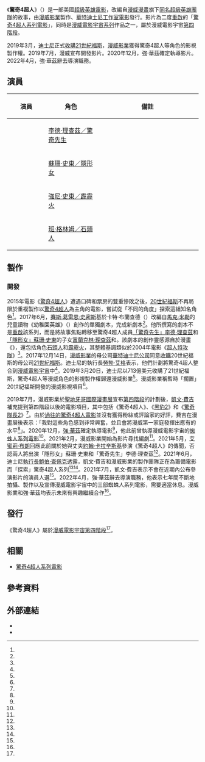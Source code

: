 {{Draft article|驚奇4超人 (未上映電影)|subject=media}}
{{Film draft notice}}
{{Future film}}
{{NoteAT
|G1=Show
|G2=Movie
|G3=美國漫畫
}}
{{Infobox film
| name           = 驚奇4超人
| original_name  = {{lang|en|''Fantastic Four''}}
| image          = 
| caption        = 
| director       = 
| producer       = [[凱文·費吉|凱文·費吉]]
| screenplay     = 
| story          = 
| based_on       = {{based on|[[驚奇4超人|驚奇4超人]]|[[史丹·李|史丹·李]]<br />[[傑克·科比|傑克·科比]]}}
| starring       = 
| music          = 
| cinematography = 
| editing        = 
| studio         = [[漫威影業|漫威影業]] 
| distributor    = [[華特迪士尼工作室電影|華特迪士尼工作室電影]]
| released       = 
| runtime        = 
| country        = {{USA}}
| language       = 英語
| budget         = 
| gross          = 
| preceded_by    = 
| followed_by    = 
| cn_name        = 
| hk_name        = 
| tw_name        = 
| sg_name        = 
}}

《'''驚奇4超人'''》（{{lang-en|''Fantastic Four''}}）是一部美國[[超級英雄電影|超級英雄電影]]，改編自[[漫威漫畫|漫威漫畫]]旗下[[驚奇4超人|同名超級英雄團隊]]的故事，由[[漫威影業|漫威影業]]製作、[[華特迪士尼工作室電影|華特迪士尼工作室電影]]發行。影片為二度[[重啟|重啟]]的「[[驚奇4超人系列電影|驚奇4超人系列電影]]」，同時是[[漫威電影宇宙|漫威電影宇宙]][[漫威電影宇宙系列電影|系列]]作品之一，屬於漫威電影宇宙[[漫威電影宇宙：第四階段|第四階段]]。

2019年3月，[[迪士尼|迪士尼]]正式[[迪士尼收購21世紀福斯|收購]][[21世紀福斯|21世紀福斯]]，[[漫威影業|漫威影業]]獲得驚奇4超人等角色的影視製作權。2019年7月，漫威宣布開發影片。2020年12月，強·華茲確定執導影片。2022年4月，強·華茲辭去導演職務。

== 演員 ==
{|class="wikitable" width="70%" style="font-size:90%;"
|-align=center
! style="width:15%"| 演員
! style="width:20%"| 角色
! style="width:40%"| 備註

|-align=center 
| 
| [[驚奇先生|李德·理查茲／驚奇先生]]<br />{{lang|en|Reed Richards / Mr. Fantastic}}
| style="text-align: left;"| 

|-align=center 
| 
| [[隱形女|蘇珊·史東／隱形女]]<br />{{lang|en|Susan Storm / Invisible Woman}}
| style="text-align: left;"| 

|-align=center 
| 
| [[霹靂火|強尼·史東／霹靂火]]<br />{{lang|en|Johnny Storm / Human Torch}}
| style="text-align: left;"| 

|-align=center 
| 
| [[石頭人|班·格林姆／石頭人]]<br />{{lang|en|Ben Grimm / The Thing}}
| style="text-align: left;"| 

|}

== 製作 ==
=== 開發 ===
2015年電影《[[驚奇4超人_(2015年電影)|驚奇4超人]]》遭遇口碑和票房的雙重慘敗之後，[[20世紀福斯|20世紀福斯]]不再局限於重複製作以[[驚奇4超人|驚奇4超人]]為主角的電影，嘗試從「不同的角度」探索這組知名角色<ref name="HawleyDoom" />。2017年6月，[[賽斯·葛雷恩·史密斯|賽斯·葛雷恩·史密斯]]基於卡特·布蘭查德（{{lang|en|Carter Blanchard}}）改編自[[馬克·米勒_(作家)|馬克·米勒]]的兒童讀物《幼稚園英雄》（{{lang|en|''Kindergarten Heroes''}}）創作的單獨劇本，完成新劇本<ref name="KindergartenHeroes" />。他所撰寫的劇本不是[[重啟_(虛構)|重啟]]該系列，而是將故事焦點轉移至驚奇4超人成員[[驚奇先生|「驚奇先生」李德·理查茲]]和[[隱形女|「隱形女」蘇珊·史東]]的子女[[富蘭克林·理查茲|富蘭克林·理查茲]]和{{le|瓦萊麗亞·理查茲|Valeria Richards}}。該劇本的創作靈感源自於漫畫《{{le|終極驚奇4超人|Ultimate Fantastic Four}}》，還包括角色[[石頭人|石頭人]]和[[霹靂火|霹靂火]]，其整體基調類似於2004年電影《[[超人特攻隊_(電影)|超人特攻隊]]》<ref name="Grahame-Smith" />。2017年12月14日，[[漫威影業|漫威影業]]的母公司[[華特迪士尼公司|華特迪士尼公司]]同意[[迪士尼收購21世紀福斯|收購]]20世紀福斯的母公司[[21世紀福斯|21世紀福斯]]。迪士尼的執行長[[勞勃·艾格|勞勃·艾格]]表示，他們計劃將驚奇4超人整合到[[漫威電影宇宙|漫威電影宇宙]]中<ref name="FoxDisneyPressRelease" />。2019年3月20日，迪士尼以713億美元收購了21世紀福斯，驚奇4超人等漫威角色的影視製作權歸還漫威影業<ref name="DisneyFoxDealClose" />。漫威影業稱暫時「擱置」20世紀福斯開發的漫威影視項目<ref name="FoxMarvelOnHold" />。

2019年7月，漫威影業於[[聖地牙哥國際漫畫展|聖地牙哥國際漫畫展]]宣布[[漫威電影宇宙：第四階段|第四階段]]的計劃後，[[凱文·費吉|凱文·費吉]]補充提到第四階段以後的電影項目，其中包括《驚奇4超人》、《[[黑豹2|黑豹2]]》和《[[驚奇隊長2|驚奇隊長2]]》<ref name="SDCC2019" />。由於[[驚奇4超人系列電影|過往的驚奇4超人電影]]並沒有獲得粉絲或評論家的好評，費吉在漫畫展後表示：「我對這些角色感到非常興奮，並且會將漫威第一家庭發揮出應有的水平<ref name="F4FeigeExcited" />」。2020年12月，[[強·華茲|強·華茲]]確定執導電影<ref name="Watts/Film" />，他此前曾執導漫威電影宇宙的[[蜘蛛人系列電影|蜘蛛人系列電影]]<ref name="WattsMarvel" />。2021年2月，漫威影業開始為影片尋找編劇<ref name="KrollWriters" />。2021年5月，[[艾蜜莉·布朗|艾蜜莉·布朗]]回應此前關於她與丈夫[[約翰·卡拉辛斯基|約翰·卡拉辛斯基]]參演《驚奇4超人》的傳聞，否認兩人將出演「隱形女」蘇珊·史東和「驚奇先生」李德·理查茲<ref name="BluntDenied" />。2021年6月，迪士尼[[執行長|執行長]][[鮑伯·查佩克|鮑伯·查佩克]]透露，凱文·費吉和漫威影業的製作團隊正在為籌備電影而「探索」驚奇4超人系列<ref name="ChapekJune2021THR" /><ref name="ChapekJune2021MovieWeb" />。2021年7月，凱文·費吉表示不會在近期內公布參演影片的演員人選<ref name="FeigeCastNotSoon" />。2022年4月，強·華茲辭去導演職務，他表示七年間不斷地拍攝、製作以及宣傳漫威電影宇宙中的三部蜘蛛人系列電影，需要適當休息。漫威影業和強·華茲均表示未來有興趣繼續合作<ref name="WattsExit" />。

== 發行 ==
《驚奇4超人》屬於[[漫威電影宇宙|漫威電影宇宙]][[漫威電影宇宙：第四階段|第四階段]]<ref name="MarvelInvestorDayRoundUp" />。

== 相關 ==
* [[驚奇4超人系列電影|驚奇4超人系列電影]]

== 參考資料 ==
{{Reflist|30em|refs=

<!-- DEVELOPMENT -->

<ref name="HawleyDoom">{{Cite web |last=Couch |first=Aaron |last2=Wigler |first2=Josh |last3=Kit |first3=Borys |date=2017-07-20 |title=Noah Hawley Developing Movie About 'Fantastic Four' Villain Doctor Doom for Fox |url=http://www.hollywoodreporter.com/heat-vision/doctor-doom-movie-announced-at-comic-con-by-noah-hawley-1023182 |dead-url=no |archive-url=https://www.webcitation.org/6tBxIJp5P?url=http://www.hollywoodreporter.com/heat-vision/doctor-doom-movie-announced-at-comic-con-by-noah-hawley-1023182 |archive-date=2017-09-03 |access-date=2017-09-03 |website=[[The_Hollywood_Reporter|The Hollywood Reporter]] |language=en-US }}</ref>

<ref name="Grahame-Smith">{{Cite web |last=Johnston |first=Rich |date=2017-06-20 |title=Rumours Of A New Fantastic Four Movie From Fox. You Know, For Kids. |url=https://www.bleedingcool.com/2017/06/20/new-fantastic-four-movie-fox-kids-rumours/ |dead-url=no |archive-url=https://www.webcitation.org/6tBxPL9CC?url=https://www.bleedingcool.com/2017/06/20/new-fantastic-four-movie-fox-kids-rumours/ |archive-date=2017-09-03 |access-date=2017-09-03 |website=Bleeding Cool |language=en-US }}</ref>

<ref name="KindergartenHeroes">{{Cite web |last=Johnston |first=Rich |date=2017-08-24 |title=Fantastic Four "Kids" Movie Is A Rework Of Mark Millar's Kindergarten Heroes |url=https://www.bleedingcool.com/2017/08/24/fantastic-four-kids-kindergarten-heroes/ |dead-url=no |archive-url=https://www.webcitation.org/6tBxULumW?url=https://www.bleedingcool.com/2017/08/24/fantastic-four-kids-kindergarten-heroes/ |archive-date=2017-09-03 |access-date=2017-09-03 |website=Bleeding Cool |language=en-US }}</ref>

<ref name="FoxDisneyPressRelease">{{Cite press release |title=The Walt Disney Company To Acquire Twenty-First Century Fox, Inc., After Spinoff Of Certain Businesses, For $52.4 Billion In Stock |date=2017-12-14 |publisher=[[The_Walt_Disney_Company|The Walt Disney Company]] |url=https://www.thewaltdisneycompany.com/walt-disney-company-acquire-twenty-first-century-fox-inc-spinoff-certain-businesses-52-4-billion-stock-2/ |access-date=2017-12-14 |dead-url=no |archive-url=https://web.archive.org/web/20171214141817/https://thewaltdisneycompany.com/walt-disney-company-acquire-twenty-first-century-fox-inc-spinoff-certain-businesses-52-4-billion-stock-2/ |archive-date=2017-12-14 |language=en-US }}</ref>

<ref name="FoxMarvelOnHold">{{Cite web |last=Chitwood |first=Adam |date=2019-02-05 |title=Lauren Shuler Donner Confirms Fox Marvel Movies on Hold; Wants 'X-Men' Franchise to "Evolve" |url=http://collider.com/fox-marvel-movies-status-update-lauren-shuler-donner/ |dead-url=no |archive-url=https://web.archive.org/web/20190205233839/http://collider.com/fox-marvel-movies-status-update-lauren-shuler-donner/ |archive-date=2019-02-05 |access-date=2019-02-05 |website=[[Collider_(website)|Collider]] |language=en-US }}</ref>

<ref name="DisneyFoxDealClose">{{Cite web |title=Disney Closes $71.3 Billion Fox Deal, Creating Global Content Powerhouse |url=https://www.hollywoodreporter.com/news/disney-closes-fox-deal-creating-global-content-powerhouse-1174498 |last=Szalai |first=Georg |date=2019-03-19 |website=[[The_Hollywood_Reporter|The Hollywood Reporter]] |dead-url=no |archive-url=https://www.webcitation.org/772rpeCR7?url=https://www.hollywoodreporter.com/news/disney-closes-fox-deal-creating-global-content-powerhouse-1174498 |archive-date=2019-03-21 |access-date=2019-03-21 |language=en-US }}</ref>

<ref name="SDCC2019">{{Cite web |title=MCU Fantastic Four Movie Confirmed At SDCC 2019 |url=https://screenrant.com/fantastic-four-mcu-movie-confirmed-sdcc/ |last=Mithaiwala |first=Mansoor |date=2019-07-20 |website=[[Screen_Rant|Screen Rant]] |dead-url=no |archive-url=https://web.archive.org/web/20190721153441/https://screenrant.com/fantastic-four-mcu-movie-confirmed-sdcc/ |archive-date=2019-07-21 |access-date=2019-08-04 |language=en-US }}</ref>

<ref name="F4FeigeExcited">{{Cite web |title=Marvel's Kevin Feige Promises to Bring Fantastic Four up to the Level They Deserve |url=https://comicbook.com/marvel/2019/07/21/kevin-feige-best-fantastic-four-movie-mcu-comic-con-2019/ |last=Outlaw |first=Kofi |date=2019-07-21 |website=ComicBook.com |dead-url=no |archive-url=https://web.archive.org/web/20190723002231/https://comicbook.com/marvel/2019/07/21/kevin-feige-best-fantastic-four-movie-mcu-comic-con-2019/ |archive-date=2019-07-23 |access-date=2019-08-04 |language=en-US }}</ref>

<ref name="Watts/Film">{{Cite web |last=Hall |first=Jacob |date=2020-12-10 |title=Marvel Studios Confirms ‘Fantastic 4’ Movie Coming From ‘Spider-Man: Far From Home’ Director Jon Watts |url=https://www.slashfilm.com/new-fantastic-four-movie/ |dead-url=no |archive-url=https://web.archive.org/web/20201211041822/https://www.slashfilm.com/new-fantastic-four-movie/ |archive-date=2020-12-11 |access-date=2020-12-10 |website=/Film |language=en-US }}</ref>

<ref name="WattsMarvel">{{Cite web |last=Dinh |first=Christine |date=2020-12-10 |title=Breaking: Marvel Studios Announces ‘Fantastic Four’ Feature Film |url=https://www.marvel.com/articles/movies/marvel-studios-announces-fantastic-four-film-jon-watts |dead-url=no |archive-url=https://web.archive.org/web/20201211041959/https://www.marvel.com/articles/movies/marvel-studios-announces-fantastic-four-film-jon-watts |archive-date=2020-12-11 |access-date=2020-12-10 |website=[[Marvel_Comics|Marvel.com]] |language=en-US }}</ref>

<ref name="KrollWriters">{{Cite tweet |number=1363336992319180800 |user=krolljvar |title=All I'm gonna say is this, Marvel just started meeting with writers on Fantastic Four, there is no script and it will be awhile before this film starts shooting |author=Justin Kroll |date=2021-02-20 |access-date=2021-02-21 |archive-url=http://web.archive.org/web/20210221040338/https://twitter.com/krolljvar/status/1363336992319180800 |archive-date=2021-02-21 |dead-url=no |last=Kroll |first=Justin|language=en-US}}</ref>

<ref name="BluntDenied">{{cite web|url=https://screenrant.com/fantastic-four-emily-blunt-cast-rumor-reaction/|title=Emily Blunt Responds To Fantastic Four Casting Rumors|last=Bentz|first=Adam|work=[[Screen_Rant|Screen Rant]]|date=2021-05-11|accessdate=2021-05-12|language=en-US|archive-date=2021-05-14|archive-url=https://web.archive.org/web/20210514083524/https://screenrant.com/fantastic-four-emily-blunt-cast-rumor-reaction/|dead-url=no}}</ref>

<ref name="ChapekJune2021THR">{{Cite web |last1=Vlessing |first1=Etan |last2=Weprin |first2=Alex |date=2021-06-14 |title=Don't Expect an Ad-Supported Disney+ Option, CEO Says |url=https://www.hollywoodreporter.com/business/business-news/dont-expect-an-ad-supported-disney-option-ceo-says-1234967654/ |dead-url=no |archive-url=https://web.archive.org/web/20210617015233/https://www.hollywoodreporter.com/business/business-news/dont-expect-an-ad-supported-disney-option-ceo-says-1234967654/ |archive-date=2021-06-17 |access-date=2021-06-16 |website=[[The_Hollywood_Reporter|The Hollywood Reporter]] |language=en-US }}</ref>

<ref name="ChapekJune2021MovieWeb">{{Cite web |last=Lund |first=Anthony |date=2021-06-15 |title=Fantastic Four Franchise Teased by Disney CEO While Discussing Future Marvel Plans |url=https://movieweb.com/fantastic-four-disney-ceo-future-marvel-movies/ |dead-url=no |archive-url=https://web.archive.org/web/20210617020104/https://movieweb.com/fantastic-four-disney-ceo-future-marvel-movies/ |archive-date=2021-06-17 |access-date=2021-06-16 |website=MovieWeb |language=en-US }}</ref>

<ref name="FeigeCastNotSoon">{{cite web|url=https://comicbook.com/movies/news/marvel-kevin-feige-fantastic-four-reboot-cast-announcement-not-soon/|title=Marvel’s Kevin Feige: Fantastic Four Cast Announcement Not Coming Any Time “Soon”|last=Bonomolo|first=Cameron|work=Comicbook.com|date=2021-07-01|accessdate=2021-07-02|language=en-US|archive-date=2021-07-02|archive-url=https://web.archive.org/web/20210702053350/https://comicbook.com/movies/news/marvel-kevin-feige-fantastic-four-reboot-cast-announcement-not-soon/|dead-url=no}}</ref>

<ref name="WattsExit">{{Cite web |last=Fleming |first=Mike Jr. |date=2022-04-29 |title='Spider-Man' Director Jon Watts Exits Marvel's 'Fantastic Four' |url=https://deadline.com/2022/04/spider-man-jon-watts-exits-marvel-fantastic-four-film-1235013110/ |url-status=live |archive-url=https://web.archive.org/web/20220429210959/https://deadline.com/2022/04/spider-man-jon-watts-exits-marvel-fantastic-four-film-1235013110/ |archive-date=2022-04-29 |access-date=2022-04-29 |website=[[Deadline_Hollywood|Deadline Hollywood]]|language=en-US}}</ref>

<!-- RELEASE -->

<ref name="MarvelInvestorDayRoundUp">{{cite web|url=https://www.marvel.com/articles/movies/new-marvel-cinematic-universe-movies-shows-disney-plus|title=All of the Marvel Studios News Coming out of The Walt Disney Company’s 2020 Investor Day Presentation|last=Paige|first=Rachel|work=[[Marvel_Comics|Marvel.com]]|date=2020-12-11|accessdate=2020-12-14|archiveurl=https://web.archive.org/web/20201213185432/https://www.marvel.com/articles/movies/new-marvel-cinematic-universe-movies-shows-disney-plus|archivedate=2020-12-13|dead-url=no|language=en-US}}</ref>

}}

== 外部連結 ==
* {{Official website|https://www.marvel.com/movies/fantastic-four}}
* {{IMDb title|10676052}}

{{Marvel Cinematic Universe drafts}}
{{驚奇4超人}}
{{漫威電影宇宙}}
{{漫威漫畫電影}}
{{Portal bar|美國|電影|推想小說}}
{{DEFAULTSORT:Fantastic Four (upcoming film)}}
{{Draft categories|
[[Category:2020年代動作片|Category:2020年代動作片]]
[[Category:2020年代超級英雄電影|Category:2020年代超級英雄電影]]
[[Category:2020年代科幻動作片|Category:2020年代科幻動作片]]
[[Category:美國科幻動作片|Category:美國科幻動作片]]
[[Category:重啟電影|Category:重啟電影]]
[[Category:超級英雄電影|Category:超級英雄電影]]
[[Category:漫威漫畫改編電影|Category:漫威漫畫改編電影]]
[[Category:漫威電影宇宙電影|Category:漫威電影宇宙電影]]
[[Category:神奇四俠|Category:神奇四俠]]
}}